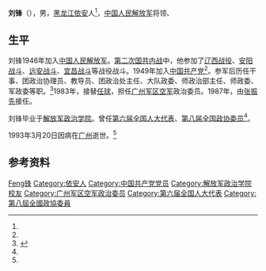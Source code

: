 {{Otheruses|other=名为刘锋的其他人物|刘锋}}

'''刘锋'''（{{bd|1928年||1993年|3月20日|catIdx=}}），男，[[黑龙江省|黑龙江]][[依安县|依安]]人<ref name="plap" />，[[中国人民解放军|中国人民解放军]]将领、

== 生平 ==
刘锋1946年加入[[中国人民解放军|中国人民解放军]]。[[第二次国共内战|第二次国共内战]]中，他参加了[[辽西战役|辽西战役]]、[[安阳战斗|安阳战斗]]、[[远安战斗|远安战斗]]、[[宜昌战斗|宜昌战斗]]等战役战斗。1949年加入[[中国共产党|中国共产党]]<ref name="plap" />。参军后历任干事、团政治协理员、教导员、团政治处主任、大队政委、师政治部主任、师政委、军政委等职。<ref name="plap">{{cite news|title=刘锋同志逝世|work=解放军报|date=1994-05-15}}</ref>1983年，接替[[任球|任球]]，担任[[广州军区空军|广州军区空军]]政治委员。1987年，由[[张振先|张振先]]接任。

刘锋毕业于[[解放军政治学院|解放军政治学院]]。曾任[[第六届全国人大代表|第六届全国人大代表]]、[[第八届全国政协委员|第八届全国政协委员]]<ref name="plap" />。

1993年3月20日因病在[[广州|广州]]逝世。<ref name="plap" />

== 参考资料 ==
{{reflist}}

{{start box}}
{{s-mil}}
{{succession box|[[任球|任球]]|[[张振先|张振先]]|[[中国人民解放军广州军区空军|中国人民解放军广州军区空军]]政治委员|1983年5月－1987年2月}}
{{end box}}

{{中国军事人物小作品}}

{{Authority control}}
{{DEFAULTSORT:Liu Feng}}
[[Category:刘姓|Feng锋]]
[[Category:依安人|Category:依安人]]
[[Category:中国共产党党员|Category:中国共产党党员]]
[[Category:解放军政治学院校友|Category:解放军政治学院校友]]
[[Category:广州军区空军政治委员|Category:广州军区空军政治委员]]
[[Category:第六届全国人大代表|Category:第六届全国人大代表]]
[[Category:第八屆全國政協委員|Category:第八屆全國政協委員]]